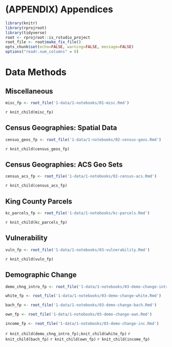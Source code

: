 # (APPENDIX) Appendices {-}

```r
library(knitr)
library(rprojroot)
library(tidyverse)
root <- rprojroot::is_rstudio_project
root_file <- root$make_fix_file()
opts_chunk$set(echo=FALSE, warning=FALSE, message=FALSE)
options("readr.num_columns" = 0)
```

# Data Methods

## Miscellaneous
```r
misc_fp <- root_file('1-data/1-notebooks/01-misc.Rmd')
```

`r knit_child(misc_fp)`

## Census Geographies: Spatial Data

```r

census_geos_fp <- root_file('1-data/1-notebooks/02-census-geos.Rmd')
```

`r knit_child(census_geos_fp)`


## Census Geographies: ACS Geo Sets

```r
census_acs_fp <- root_file('1-data/1-notebooks/02-census-acs.Rmd')
```

`r knit_child(census_acs_fp)`

## King County Parcels

```r
kc_parcels_fp <- root_file('1-data/1-notebooks/kc-parcels.Rmd')
```

`r knit_child(kc_parcels_fp)`

## Vulnerability

```r
vuln_fp <- root_file('1-data/1-notebooks/03-vulnerability.Rmd')
```

`r knit_child(vuln_fp)`

## Demographic Change

```r

demo_chng_intro_fp <- root_file('1-data/1-notebooks/03-demo-change-intro.Rmd')

white_fp <- root_file('1-data/1-notebooks/03-demo-change-white.Rmd')

bach_fp <- root_file('1-data/1-notebooks/03-demo-change-bach.Rmd')

own_fp <- root_file('1-data/1-notebooks/03-demo-change-own.Rmd')

income_fp <- root_file('1-data/1-notebooks/03-demo-change-inc.Rmd')

```

`r knit_child(demo_chng_intro_fp);knit_child(white_fp)`
`r knit_child(bach_fp)`
`r knit_child(own_fp)`
`r knit_child(income_fp)`
